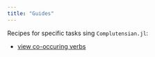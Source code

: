 ```yaml
---
title: "Guides"
---
```


Recipes for specific tasks sing `Complutensian.jl`:

- [view co-occuring verbs](./viewcooccurs.qmd)

